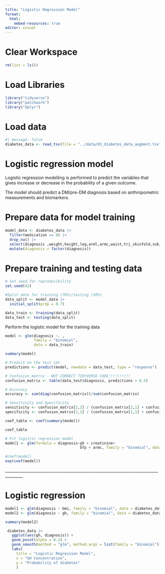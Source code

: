 ```yaml
---
title: "Logistic Regression Model"
format:
  html:
    embed-resources: true
editor: visual
---
```


# Clear Workspace

```r
rm(list = ls())
```

# Load Libraries

```r
library("tidyverse")
library("patchwork")
library("dplyr")
```

# Load data

```r
#| message: false
diabetes_data <- read_tsv(file = "../data/03_diabetes_data_augment.tsv")
```

# Logistic regression model

Logistic regression modelling is performed to predict the variables that gives increase or decrease in the probability of a given outcome.

The model should predict a DM/pre-DM diagnosis based on anthropometric measurements and biomarkers.

# Prepare data for model training

```r

model_data <- diabetes_data |> 
  filter(medication == 0) |> 
  drop_na() |> 
  select(diagnosis ,weight,height,leg,arml,armc,waist,tri_skinfold,sub_skinfold,gh,albumin,bun,creatinine,bmi,ci,bfp) |> 
  mutate(diagnosis = factor(diagnosis))

```

# Prepare training and testing data

```r
# Set seed for reproducibility
set.seed(42)

#Split data for training (70%)/testing (30%)
data_split <- model_data |> 
  initial_split(prop = 0.7)

data_train <- training(data_split)
data_test <- testing(data_split)

```

Perform the logistic model for the training data

```r
model <- glm(diagnosis ~. ,
             family = "binomial",
             data = data_train)

summary(model)
```

```r
# Predict on the test set
predictions <- predict(model, newdata = data_test, type = "response")

```

```r
# Confusion matrix - NOT CORRECT TIDYVERSE CODE!!!!!!!!!!
confusion_matrix <- table(data_test$diagnosis, predictions > 0.5)

# Accuracy
accuracy <- sum(diag(confusion_matrix))/sum(confusion_matrix)

# Sensitivity and Specificity
sensitivity <- confusion_matrix[2,2] / (confusion_matrix[2,1] + confusion_matrix[2,2])
specificity <- confusion_matrix[1,1] / (confusion_matrix[1,1] + confusion_matrix[1,2])

coef_table <- coef(summary(model))

coef_table
```

```r

# Fit logistic regression model
model1 <- glm(formula = diagnosis~gh + creatinine+
                                  bfp + armc, family = "binomial", data = data_test)

#coef(model)
exp(coef(model))
```

\_\_\_\_\_\_\_\_\_\_\_\_\_\_\_\_\_\_\_\_\_\_\_\_\_\_\_\_\_\_\_\_\_\_\_\_\_\_\_\_\_\_\_\_\_\_\_\_\_\_\_\_\_\_\_\_\_\_\_\_\_\_\_\_\_\_\_\_\_\_\_\_\_\_\_\_\_\_\_\_\_\_\_\_\_\_\_

# Logistic regression

```r
model1 <- glm(diagnosis ~ bmi, family = "binomial", data = diabetes_data)
model2 <- glm(diagnosis ~ gh, family = "binomial", data = diabetes_data)

summary(model2)
```

```r
 diabetes_data |>
   ggplot(aes(gh, diagnosis)) +
   geom_point(alpha = 0.2) +
   geom_smooth(method = "glm", method.args = list(family = "binomial")) +
   labs(
     title = "Logistic Regression Model", 
     x = "GH Concentration",
     y = "Probability of diabetes"
     )
```

